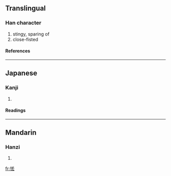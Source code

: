 ==Translingual==
===Han character===
{{Han char|rn=61|rad=心|as=06|sn=9|four=|canj=心大大戈 (PKKI)}}
# stingy, sparing of
# close-fisted
====References====
{{Han ref|kx=0384.320|dkj=10576|dj=0715.150|hdz=42297.030|uh=6061|ud=24673}}
----
==Japanese==
===Kanji===
{{ja-kanji|grade=|rs=心06}}
# {{defn|Japanese}} 
====Readings====
{{ja-readings|on=[[りん]] (rin)|kun=[[おしむ]] (oshimu), [[やぶさか]] (yabusaka)}}
----
==Mandarin==
===Hanzi===
{{cmn-hanzi|pin=[[lìn]] ([[lin4]])|wg=lin<sup>4</sup>}}
# {{defn|Mandarin}}

[[fr:恡]]
